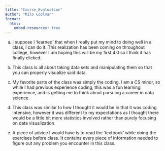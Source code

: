 ```yaml
---
title: "Course_Evaluation"
author: "Milo Coolman"
format:
  html:
    embed-resources: true
---
```


a) I suppose I 'learned' that when I really put my mind to doing well in a class, I can do it. This realization has been coming on throughout college, however I am hoping this will be my first 4.0 so I think it has finally clicked.

b) This class is all about taking data sets and manipulating them so that you can properly visualize said data.

c) My favorite parts of the class was simply the coding. I am a CS minor, so while I had previous experience coding, this was a fun learning experience, and is getting me to think about pursuing a career in data science.

d) This class was similar to how I thought it would be in that it was coding intensive, however it was different to my expectations as I thought there would be a little bit more statistics involved rather than purely focusing on data visualization.

e) A piece of advice I would have is to read the 'textbook' while doing the exercises before class. It contains every piece of information needed to figure out any problem you encounter in this class. 